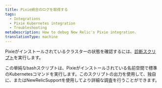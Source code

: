```yaml
---
title: Pixie統合のログを取得する
tags:
  - Integrations
  - Pixie Kubernetes integration
  - Troubleshooting
metaDescription: How to debug New Relic's Pixie integration.
translationType: machine
---
```


Pixieがインストールされているクラスターの状態を確認するには、[診断スクリプト](https://github.com/wreckedred/pixie-diag)を実行します。

この単純なbashスクリプトは、Pixieがインストールされている名前空間で標準のKubernetesコマンドを実行します。このスクリプトの出力を使用して、独自に、またはNewRelicSupportを使用してより詳細な調査を行うことができます。